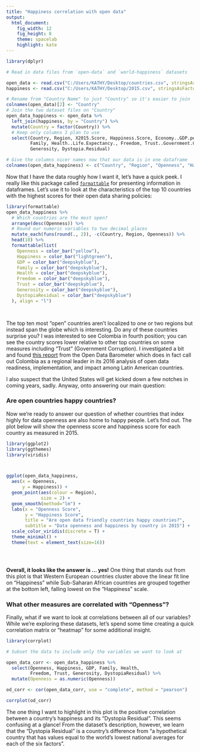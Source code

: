 ---
title: "Happiness correlation with open data"
output:
  html_document:
    fig_width: 12
    fig_height: 8
    theme: spacelab
    highlight: kate
---

```{r, message = F, warning = F}

library(dplyr)

# Read in data files from `open-data` and `world-happiness` datasets

open_data <- read.csv("C:/Users/KATHY/Desktop/countries.csv", stringsAsFactors=F)
happiness <- read.csv("C:/Users/KATHY/Desktop/2015.csv", stringsAsFactors=F)

# Rename from "Country Name" to just "Country" so it's easier to join
colnames(open_data)[2] <- "Country"
# Join the two dataset files on "Country"
open_data_happiness <- open_data %>%
  left_join(happiness, by = "Country") %>%
  mutate(Country = factor(Country)) %>%
  # Keep only columns I plan to use
  select(Country, Region, X2015.Score, Happiness.Score, Economy..GDP.per.Capita., 
         Family, Health..Life.Expectancy., Freedom, Trust..Government.Corruption., 
         Generosity, Dystopia.Residual)

# Give the columns nicer names now that our data is in one dataframe
colnames(open_data_happiness) <- c("Country", "Region", "Openness", "Happiness", "GDP", "Family", "Health", "Freedom", "Trust", "Generosity", "DystopiaResidual")

```

Now that I have the data roughly how I want it, let's have a quick peek. I really like this package called [`formattable`](https://github.com/renkun-ken/formattable) for presenting information in dataframes. Let's use it to look at the characteristics of the top 10 countries with the highest scores for their open data sharing policies:

```{r formattable_table}

library(formattable)
open_data_happiness %>%
  # Which countries are the most open?
  arrange(desc(Openness)) %>%
  # Round our numeric variables to two decimal places
  mutate_each(funs(round(., 2)), -c(Country, Region, Openness)) %>%
  head(10) %>%
  formattable(list(
    Openness = color_bar("yellow"),
    Happiness = color_bar("lightgreen"),
    GDP = color_bar("deepskyblue"),
    Family = color_bar("deepskyblue"),
    Health = color_bar("deepskyblue"),
    Freedom = color_bar("deepskyblue"),
    Trust = color_bar("deepskyblue"),
    Generosity = color_bar("deepskyblue"),
    DystopiaResidual = color_bar("deepskyblue")
  ), align = "l")

  

```

The top ten most "open" countries aren't localized to one or two regions but instead span the globe which is interesting. Do any of these countries surprise you? I was interested to see Colombia in fourth position; you can see the country scores lower relative to other top countries on some measures including "Trust" (Government Corruption). I investigated a bit and found [this report](http://opendatabarometer.org/3rdedition/regional-report/latin-america/) from the Open Data Barometer which does in fact call out Colombia as a regional leader in its 2016 analysis of open data readiness, implementation, and impact among Latin American countries.

I also suspect that the United States will get kicked down a few notches in coming years, sadly. Anyway, onto answering our main question:

### Are open countries happy countries?

Now we're ready to answer our question of whether countries that index highly for data openness are also home to happy people. Let's find out. The plot below will show the openness score and happiness score for each country as measured in 2015.

```{r open_data_happiness_plot, message = F, warning = F}

library(ggplot2)
library(ggthemes)
library(viridis)



ggplot(open_data_happiness, 
  aes(x = Openness, 
      y = Happiness)) +
  geom_point(aes(colour = Region),
             size = 2) +
  geom_smooth(method="lm") +
  labs(x = "Openness Score",
       y = "Happiness Score",
       title = "Are open data friendly countries happy countries?",
       subtitle = "Data openness and happiness by country in 2015") +
  scale_color_viridis(discrete = T) +
  theme_minimal() +
  theme(text = element_text(size=16))

  



```



**Overall, it looks like the answer is ... yes!** One thing that stands out from this plot is that Western European countries cluster above the linear fit line on "Happiness" while Sub-Saharan African countries are grouped together at the bottom left, falling lowest on the "Happiness" scale.



### What other measures are correlated with "Openness"?



Finally, what if we want to look at correlations between all of our variables? While we're exploring these datasets, let's spend some time creating a quick correlation matrix or "heatmap" for some additional insight.



```{r correlation_plot}

library(corrplot)

# Subset the data to include only the variables we want to look at

open_data_corr <- open_data_happiness %>%
  select(Openness, Happiness, GDP, Family, Health, 
         Freedom, Trust, Generosity, DystopiaResidual) %>%
  mutate(Openness = as.numeric(Openness))

od_corr <- cor(open_data_corr, use = "complete", method = "pearson")

corrplot(od_corr)

```
The one thing I want to highlight in this plot is the positive correlation between a country's happiness and its "Dystopia Residual". This seems confusing at a glance! From the dataset's description, however, we learn that the "Dystopia Residual" is a country's difference from "a hypothetical country that has values equal to the world's lowest national averages for each of the six factors". 




